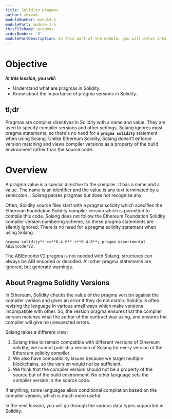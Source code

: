 ```yaml
---
title: Solidity pragmas
author: shivam
moduleNumber: module-1
modulePart: module-1-b
thisFileName: pragmas
orderNumber: '3'
modulePartDescription: In this part of the module, you will delve into the basics of the Solidity programming language, which is used for building Solana programs. You will take a deep dive into foundational Solidity for solana concepts.
---
```



# Objective

*************************In this lession, you will:*************************

- Understand what are pragmas in Solidity.
- Know about the importance of pragma versions in Solidity.

## tl;dr

Pragmas are compiler directives in Solidity with a name and value. They are used to specify compiler versions and other settings. Solang  ignores most pragma statements, so there's no need for a **`pragma solidity`** statement when using Solang. Unlike Ethereum Solidity, Solang doesn't enforce version matching and views compiler versions as a property of the build environment rather than the source code.

# Overview

A pragma value is a special directive to the compiler. It has a name and a value. The name is an identifier and the value is any text terminated by a semicolon ;. Solang parses pragmas but does not recognise any.

Often, Solidity source files start with a pragma solidity which specifies the Ethereum Foundation Solidity compiler version which is permitted to compile this code. Solang does not follow the Ethereum Foundation Solidity compiler version numbering scheme, so these pragma statements are silently ignored. There is no need for a pragma solidity statement when using Solang.

```solidity
pragma solidity** >=**0.4.0** <**0.4.8**; pragma experimental ABIEncoderV2;
```

The ABIEncoderV2 pragma is not needed with Solang; structures can always be ABI encoded or decoded. All other pragma statements are ignored, but generate warnings.

## About Pragma Solidity Versions

In Ethereum, Solidity checks the value of the pragma version against the compiler version and gives an error if they do not match. Solidity is often revising the language in various small ways which make versions incompatible with other. So, the version pragma ensures that the compiler version matches what the author of the contract was using, and ensures the compiler will give no unexpected errors.

Solang takes a different view:

1. Solang tries to remain compatible with different versions of Ethereum solidity; we cannot publish a version of Solang for every version of the Ethereum solidity compiler.
2. We also have compatibility issues because we target multiple blockchains, so the version would not be sufficient.
3. We think that the compiler version should not be a property of the source but of the build environment. No other language sets the compiler version in the source code.

If anything, some languages allow conditional compilation based on the compiler version, which is much more useful.

In the next lession, you will go through the various data types supported in Solidity.